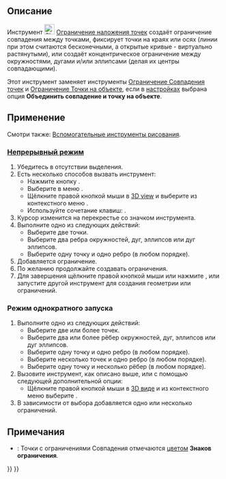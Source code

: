 <languages/>

{{Docnav/ru
|[[Sketcher_ConstrainLock/ru|Ограничение положения]]
|[[Sketcher_ConstrainCoincident/ru|Ограничение Совпадения точек]]
|[[Sketcher_Workbench/ru|Скетчер]]
|IconL=Sketcher_ConstrainLock.svg
|IconR=Sketcher_ConstrainCoincident.svg
|IconC=Workbench_Sketcher.svg
}}

{{GuiCommand/ru
|Name=Sketcher ConstrainCoincidentUnified
|Name/ru=Скетчер Ограничение наложения точек
|MenuLocation=Эскиз → Ограничения эскиза → Ограничение наложения точек
|Workbenches=[[Sketcher_Workbench/ru|Скетчер]]
|Shortcut={{KEY|C}}
|Version=1.0
|SeeAlso=[[Sketcher_ConstrainCoincident/ru|Скетчер Ограничение Совпадения точек]], [[Sketcher_ConstrainPointOnObject/ru|Скетчер Ограничение Точки на объекте]]
}}

<span id="Description"></span>
== Описание ==

Инструмент [[Image:Sketcher_ConstrainCoincidentUnified.svg|24px]] [[Sketcher_ConstrainCoincidentUnified/ru|Ограничение наложения точек]] создаёт ограничение совпадения между точками, фиксирует точки на краях или осях (линии при этом считаются бесконечными, а открытые кривые - виртуально растянутыми), или создаёт концентрическое ограничение между окружностями, дугами и/или эллипсами (делая их центры совпадающими).

Этот инструмент заменяет инструменты [[Sketcher_ConstrainCoincident/ru|Ограничение Совпадения точек]] и [[Sketcher_ConstrainPointOnObject/ru|Ограничение Точки на объекте]], если в [[Sketcher_Preferences/ru#General|настройках]] выбрана опция '''Объединить совпадение и точку на объекте'''.

<span id="Usage"></span>
== Применение ==

Смотри также: [[Sketcher_Workbench/ru#Drawing_aids|Вспомогательные инструменты рисования]].

<span id="Continue_mode"></span>
=== [[Sketcher_Workbench/ru#Continue_modes|Непрерывный режим]] ===

# Убедитесь в отсутствии выделения.
# Есть несколько способов вызвать инструмент:
#* Нажмите кнопку {{Button|[[Image:Sketcher_ConstrainCoincidentUnified.svg|16px]] [[Sketcher_ConstrainCoincidentUnified/ru|Ограничение наложения точек]]}}.
#* Выберите в меню {{MenuCommand|Эскиз → Ограничения эскиза → [[Image:Sketcher_ConstrainCoincidentUnified.svg|16px]] Ограничение наложения точек}}.
#* Щёлкните правой кнопкой мыши в [[3D_view/ru|3D view]] и выберите из контекстного меню {{MenuCommand|Ограничение → [[Image:Sketcher_ConstrainCoincidentUnified.svg|16px]] Ограничение наложения точек}}.
#* Используйте сочетание клавиш: {{KEY|C}}.
# Курсор изменится на перекрестье со значком инструмента.
# Выполните одно из следующих действий:
#* Выберите две точки.
#* Выберите два ребра окружностей, дуг, эллипсов или дуг эллипсов.
#* Выберите одну точку и одно ребро (в любом порядке).
# Добавляется ограничение.
# По желанию продолжайте создавать ограничения.
# Для завершения щёлкните правой кнопкой мыши или нажмите {{KEY|Esc}}, или запустите другой инструмент для создания геометрии или ограничений.

<span id="Run-once_mode"></span>
=== Режим однократного запуска ===

# Выполните одно из следующих действий:
#* Выберите две или более точек.
#* Выберите два или более рёбер окружностей, дуг, эллипсов или дуг эллипсов.
#* Выберите одну точку и одно ребро (в любом порядке).
#* Выберите несколько точек и одно ребро (в любом порядке).
#* Выберите одну точку и несколько рёбер (в любом порядке).
# Вызовите инструмент, как описано выше, или с помощью следующей дополнительной опции:
#* Щёлкните правой кнопкой мыши в [[3D_view/ru|3D виде]] и из контекстного меню выберите {{MenuCommand|[[Image:Sketcher_ConstrainCoincidentUnified.svg|16px]]Ограничение наложения точек}}.
# В зависимости от выбора добавляется одно или несколько ограничений.

<span id="Notes"></span>
== Примечания ==

* {{Version/ru|1.0}}: Точки с ограничениями Совпадения отмечаются [[Sketcher_Preferences/ru#Display|цветом]] '''Знаков ограничения'''.


{{Docnav/ru
|[[Sketcher_ConstrainLock/ru|Ограничение положения]]
|[[Sketcher_ConstrainCoincident/ru|Ограничение Совпадения точек]]
|[[Sketcher_Workbench/ru|Скетчер]]
|IconL=Sketcher_ConstrainLock.svg
|IconR=Sketcher_ConstrainCoincident.svg
|IconC=Workbench_Sketcher.svg
}}

{{Sketcher_Tools_navi{{#translation:}}}}
{{Userdocnavi{{#translation:}}}}